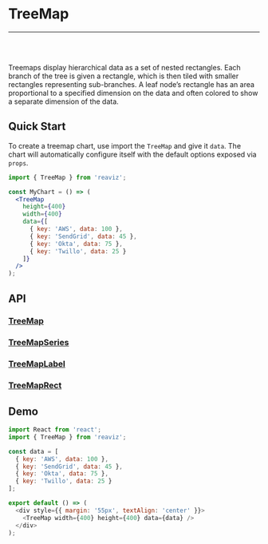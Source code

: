 
<Meta title="Docs/Chart Types/TreeMap" />

# TreeMap

---
<br />
<div className="doc-story">
<Story id="charts-treemap--simple" />
</div>
<br />

Treemaps display hierarchical data as a set of nested rectangles.
Each branch of the tree is given a rectangle, which is then tiled with smaller rectangles
representing sub-branches. A leaf node’s rectangle has an area proportional to a specified
dimension on the data and often colored to show a separate dimension of the data.


## Quick Start
To create a treemap chart, use import the `TreeMap` and give it `data`. The chart
will automatically configure itself with the default options exposed via `props`.

```jsx
import { TreeMap } from 'reaviz';

const MyChart = () => (
  <TreeMap
    height={400}
    width={400}
    data={[
      { key: 'AWS', data: 100 },
      { key: 'SendGrid', data: 45 },
      { key: 'Okta', data: 75 },
      { key: 'Twillo', data: 25 }
    ]}
  />
);
```

## API
### [TreeMap](https://github.com/reaviz/reaviz/blob/master/src/TreeMap/TreeMap.tsx)
<ArgsTable of={TreeMap} />

### [TreeMapSeries](https://github.com/reaviz/reaviz/blob/master/src/TreeMap/TreeMapSeries.tsx)
<ArgsTable of={TreeMapSeries} />

### [TreeMapLabel](https://github.com/reaviz/reaviz/blob/master/src/TreeMap/TreeMapLabel.tsx)
<ArgsTable of={TreeMapLabel} />

### [TreeMapRect](https://github.com/reaviz/reaviz/blob/master/src/TreeMap/TreeMapRect.tsx)
<ArgsTable of={TreeMapRect} />

## Demo

```js codesandbox=reaviz
import React from 'react';
import { TreeMap } from 'reaviz';

const data = [
  { key: 'AWS', data: 100 },
  { key: 'SendGrid', data: 45 },
  { key: 'Okta', data: 75 },
  { key: 'Twillo', data: 25 }
];

export default () => (
  <div style={{ margin: '55px', textAlign: 'center' }}>
    <TreeMap width={400} height={400} data={data} />
  </div>
);
```

